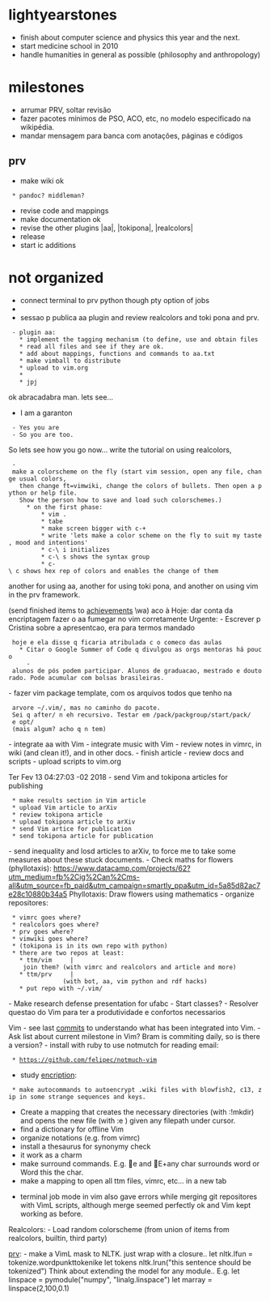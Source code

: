 = lightyearstones =
* finish about computer science and physics this year and the next.
* start medicine school in 2010
* handle humanities in general as possible (philosophy and anthropology)

= milestones =
* arrumar PRV, soltar revisão
* fazer pacotes mínimos de PSO, ACO, etc, no modelo especificado na wikipédia.
* mandar mensagem para banca com anotações, páginas e códigos


== prv ==
* make wiki ok
  * pandoc? middleman?
* revise code and mappings
* make documentation ok
* revise the other plugins |aa|, |tokipona|, |realcolors|
* release
* start ic additions

= not organized =
* connect terminal to prv python though pty option of jobs
* 
* sessao p publica aa plugin and review realcolors and toki pona and prv.
  - plugin aa:
    * implement the tagging mechanism (to define, use and obtain files
    * read all files and see if they are ok.
    * add about mappings, functions and commands to aa.txt
    * make vimball to distribute
    * upload to vim.org
    *                                                           
    * jpj

ok abracadabra man.
lets see...

* I am a garanton
  - Yes you are
  - So you are too.

So lets see how you go now...
write the tutorial on using realcolors,
  - make a colorscheme on the fly (start vim session, open any file, change usual colors,
    then change ft=vimwiki, change the colors of bullets. Then open a python or help file.
    Show the person how to save and load such colorschemes.)
      * on the first phase:
	      * vim .
	      * tabe
	      * make screen bigger with c-+
	      * write 'lets make a color scheme on the fly to suit my taste, mood and intentions'
	      * c-\ i initializes
	      * c-\ s shows the syntax group
	      * c-\ c shows hex rep of colors and enables the change of them
another for using aa,
another for using toki pona,
and another on using vim in the prv framework.

(send finished items to [[achievements]] \wa)
aco
à
Hoje:
dar conta da encriptagem
fazer o aa fumegar no vim corretamente
Urgente:
- Escrever p Cristina sobre a apresentcao, era para termos mandado
  hoje e ela disse q ficaria atribulada c o comeco das aulas
    * Citar o Google Summer of Code q divulgou as orgs mentoras há pouco
      - alunos de pós podem participar. Alunos de graduacao, mestrado e doutorado. Pode acumular com bolsas brasileiras.

- fazer vim package template, com os arquivos todos que tenho na
  arvore ~/.vim/, mas no caminho do pacote.
  Sei q after/ n eh recursivo. Testar em /pack/packgroup/start/pack/
  e opt/
  (mais algum? acho q n tem)

- integrate aa with Vim
- integrate music with Vim
- review notes in vimrc, in wiki (and clean it!), and in other docs.
- finish article
- review docs and scripts
- upload scripts to vim.org

Ter Fev 13 04:27:03 -02 2018
- send Vim and tokipona articles for publishing
  * make results section in Vim article
  * upload Vim article to arXiv
  * review tokipona article
  * upload tokipona article to arXiv
  * send Vim artice for publication
  * send tokipona article for publication
- send inequality and losd articles to arXiv, to force me to take some measures about these stuck documents.
- Check maths for flowers (phyllotaxis): https://www.datacamp.com/projects/62?utm_medium=fb%2Cig%2Can%2Cms-all&utm_source=fb_paid&utm_campaign=smartly_ppa&utm_id=5a85d82ac7e28c10880b34a5 Phyllotaxis: Draw flowers using mathematics
- organize repositores:
  * vimrc goes where?
  * realcolors goes where?
  * prv goes where?
  * vimwiki goes where?
  * (tokipona is in its own repo with python)
  * there are two repos at least:
    * ttm/vim     |    join them? (with vimrc and realcolors and article and more)
    * ttm/prv     |               (with bot, aa, vim python and rdf hacks)
    * put repo with ~/.vim/
- Make research defense presentation for ufabc
- Start classes?
- Resolver questao do Vim para ter a produtividade e confortos necessarios

Vim
- see last [[commits]] to understando what has been integrated into Vim.
- Ask list about current milestone in Vim? Bram is commiting daily, so is there a version?
- install with ruby to use notmutch for reading email:
  * https://github.com/felipec/notmuch-vim
* study [[encription]]:
  * make autocommands to autoencrypt .wiki files with blowfish2, c13, zip in some strange sequences and keys.
* Create a mapping that creates the necessary directories (with :!mkdir) and opens the new file (with :e <cfile><CR>) given any filepath under cursor.
* find a dictionary for offline Vim
* organize notations (e.g. from vimrc)
* install a thesaurus for synonymy check
* it work as a charm
* make surround commands. E.g. e and E+any char surrounds word or Word this the char.
* make a mapping to open all ttm files, vimrc, etc… in a new tab

* terminal job mode in vim also gave errors while merging git repositores with VimL scripts, although merge seemed perfectly ok and Vim kept working as before.

Realcolors:
- Load random colorscheme (from union of items from realcolors, builtin, third party)

[[prv]]:
- make a VimL mask to NLTK.
just wrap with a closure..
let nltk.lfun = tokenize.wordpunkttokenike
let tokens nltk.lrun("this sentence should be tokenized")
Think about extending the model for any module..
E.g. let linspace = pymodule("numpy", "linalg.linspace")
let marray = linspace(2,100,0.1)
